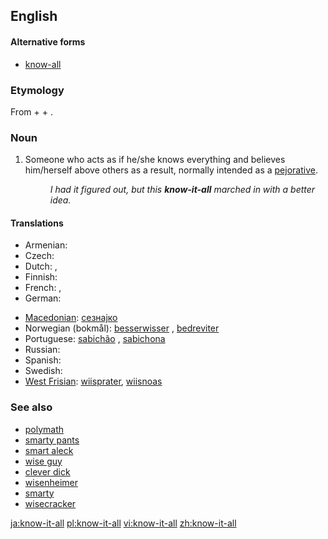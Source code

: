 ==English==

====Alternative forms====
* [[know-all]]

===Etymology===
From {{term|know}} + {{term|it}} + {{term|all}}.

===Noun===
{{en-noun|sg=[[know]]-[[it]]-[[all]]}}

# Someone who acts as if he/she knows everything and believes him/herself above others as a result, normally intended as a [[pejorative]].
#: ''I had it figured out, but this '''know-it-all''' marched in with a better idea.''

====Translations====
{{trans-top|someone who acts as though he/she knows everything}}
* Armenian: {{t-|hy|գիտունիկ|tr=gitunik|sc=Armn|xs=Armenian}}
* Czech: {{t-|cs|vševěd|m}}
* Dutch: {{t+|nl|betweter|m}}, {{t+|nl|wijsneus|m}}
* Finnish: {{t-|fi|kaikkitietävä}}
* French: {{t+|fr|pédant|m}}, {{t+|fr|pédante|f}}
* German: {{t+|de|Besserwisser|m}}
{{trans-mid}}
* [[Macedonian]]: [[сезнајко]] {{n}}
* Norwegian (bokmål): [[besserwisser]] {{m}}, [[bedreviter]] {{m}}
* Portuguese: [[sabichão]] {{m}}, [[sabichona]] {{f}}
* Russian: {{t-|ru|всезнайка|m|f|tr=vseznájka|sc=Cyrl}}
* Spanish: {{t-|es|sabelotodo}}
* Swedish: {{t|sv|viktigpetter}}
* [[West Frisian]]: [[wiisprater]], [[wiisnoas]]
{{trans-bottom}}

===See also===
* [[polymath]]
* [[smarty pants]]
* [[smart aleck]]
* [[wise guy]]
* [[clever dick]]
* [[wisenheimer]]
* [[smarty]]
* [[wisecracker]]

[[ja:know-it-all]]
[[pl:know-it-all]]
[[vi:know-it-all]]
[[zh:know-it-all]]